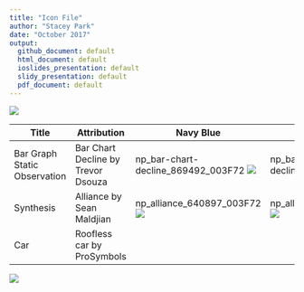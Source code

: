 ```yaml
---
title: "Icon File"
author: "Stacey Park"
date: "October 2017"
output: 
  github_document: default
  html_document: default
  ioslides_presentation: default
  slidy_presentation: default
  pdf_document: default
---
```

<img src = "https://cdn.rawgit.com/lzim/teampsd/hexagon_icons/np_alliance_640897_C4262E.svg">


Title | Attribution | Navy Blue | Light Blue | Dark Red | Light Red
---|---|---|---|---|---
Bar Graph Static Observation | Bar Chart Decline by Trevor Dsouza | np_bar-chart-decline_869492_003F72 <img src = "https://cdn.rawgit.com/lzim/teampsd/hexagon_icons/np_bar-chart-decline_869492_003F72.svg"> | np_bar-chart-decline_869492_0083BE <img src = "https://cdn.rawgit.com/lzim/teampsd/hexagon_icons/np_bar-chart-decline_869492_0083BE.svg"> | np_bar-chart-decline_869492_772432 <img src = "https://cdn.rawgit.com/lzim/teampsd/hexagon_icons/np_bar-chart-decline_869492_772432.svg"> | np_bar-chart-decline_869492_C4262E <img src = "https://cdn.rawgit.com/lzim/teampsd/hexagon_icons/np_bar-chart-decline_869492_C4262E.svg">
Synthesis | Alliance by Sean Maldjian | np_alliance_640897_003F72  <img src = "https://cdn.rawgit.com/lzim/teampsd/hexagon_icons/np_alliance_640897_003F72.svg"> | np_alliance_640897_0083BE  <img src = "https://cdn.rawgit.com/lzim/teampsd/hexagon_icons/np_alliance_640897_0083BE.svg"> | np_alliance_640897_772432  <img src = "https://cdn.rawgit.com/lzim/teampsd/hexagon_icons/np_alliance_640897_772432.svg"> | np_alliance_640897_C4262E  <img src = "https://cdn.rawgit.com/lzim/teampsd/hexagon_icons/np_alliance_640897_C4262E.svg">
Car | Roofless car by ProSymbols
<img src = "https://cdn.rawgit.com/lzim/teampsd/hexagon_icons/np_building-teams_898931_003F72.svg">

